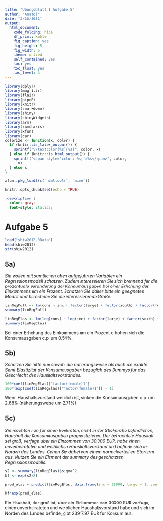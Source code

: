 ```yaml
---
title: "Ubungsblatt 1 Aufgabe 5"
author: "Anatol"
date: "3/20/2022"
output:
  html_document:
    code_folding: hide
    df_print: kable
    fig_caption: yes
    fig_height: 5
    fig_width: 5
    theme: united
    self_contained: yes
    toc: yes
    toc_float: yes
    toc_level: 3
---
```


```r
library(dplyr)
library(magrittr)
library(flair)
library(pipeR)
library(knitr)
library(rmarkdown)
library(shiny)
library(shinyWidgets)
library(arm)
library(rAmCharts)
library(xfun)
library(car)
colorize <- function(x, color) {
  if (knitr::is_latex_output()) {
    sprintf("\\textcolor{%s}{%s}", color, x)
  } else if (knitr::is_html_output()) {
    sprintf("<span style='color: %s;'>%s</span>", color, 
      x)
  } else x
}

xfun::pkg_load2(c("htmltools", "mime"))
```

```r
knitr::opts_chunk$set(echo = TRUE)
```

```css
.description {
  color: gray;
  font-style: italics;
```

# Aufgabe 5  
```r
load("shiw2012.RData")
head(shiw2012)
str(shiw2012)
```

## 5a)
*Sie wollen mit samtlichen oben aufgefuhrten Variablen ein Regressionsmodell schatzen. Zudem interessieren Sie sich brennend fur die prozentuale Veranderung der Konsumausgaben bei einer Erhohung des Einkommens um ein Prozent. Schatzen Sie daher bitte ein geeignetes Modell und berechnen Sie die interessierende Große.*

```r
linRegFull <- lm(cons ~ inc + factor(large) + factor(south) + factor(female) + factor(mar), data = shiw2012)
summary(linRegFull)

linRegElas <- lm(log(cons) ~ log(inc) + factor(large) + factor(south) + factor(female) + factor(mar), data = shiw2012)
summary(linRegElas)

```
Bei einer Erhohung des Einkommens um ein Prozent erhohen sich die Konsumausgaben c.p. um 0.54%.


## 5b)

*Schatzen Sie bitte nun sowohl die naherungsweise als auch die exakte Semi-Elastizitat der Konsumausgaben bezuglich des Dummys fur das Geschlecht des Haushaltsvorstandes.*
```r
100*coef(linRegElas)["factor(female)1"]
100*(exp(coef(linRegElas)["factor(female)1"]) - 1)
```
Wenn Haushaltsvorstand weiblich ist, sinken die Konsumausgaben c.p. um 2.68% (näherungsweise um 2.71%)

## 5c)
*Sie mochten nun fur einen konkreten, nicht in der Stichprobe beﬁndlichen, Haushalt die Konsumausgaben prognostizieren. Der betrachtete Haushalt sei groß, verfuge uber ein Einkommen von 30.000 EUR, habe einen unverheirateten und weiblichen Haushaltsvorstand und beﬁnde sich im Norden des Landes. Gehen Sie dabei von einem normalverteilten Storterm aus. Nutzen Sie ein Element der summary des geschatzten Regressionsmodells.*

```r
s2 <- summary(linRegElas)$sigma^2
kf <- exp(s2/2)

pred_elas <-predict(linRegElas, data.frame(inc = 30000, large = 1, south = 0, female = 1, mar = 0))

kf*exp(pred_elas)


```
Ein Haushalt, der groß ist,  uber ein Einkommen von 30000 EUR verfuge,  einen unverheirateten und weiblichen Haushaltsvorstand habe und sich im Norden des Landes beﬁnde, gibt 23917.97  EUR fur Konsum aus.
